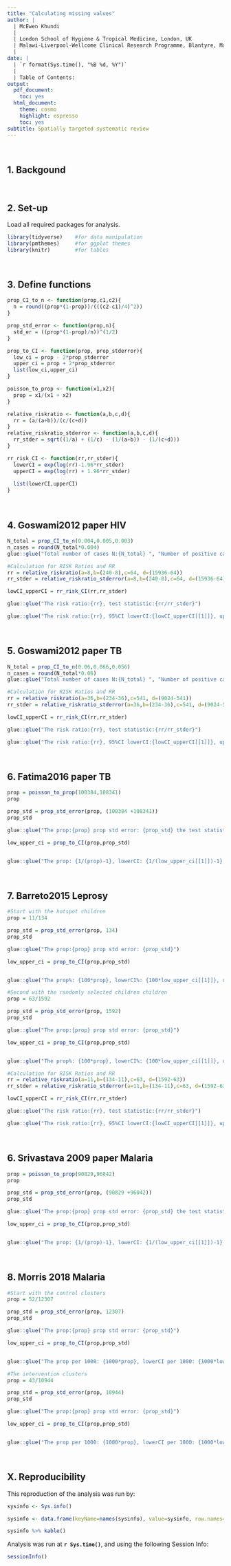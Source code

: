 ```yaml
---
title: "Calculating missing values"
author: |
  | McEwen Khundi
  |
  | London School of Hygiene & Tropical Medicine, London, UK
  | Malawi-Liverpool-Wellcome Clinical Research Programme, Blantyre, Malawi
  |
date: |
  | `r format(Sys.time(), "%B %d, %Y")`
  |
  | Table of Contents:
output:
  pdf_document:
    toc: yes
  html_document:
    theme: cosmo
    highlight: espresso
    toc: yes
subtitle: Spatially targeted systematic review
---
```


<br>

## 1. Backgound


<br>

## 2. Set-up

Load all required packages for analysis.

```r
library(tidyverse)    #for data manipulation
library(pmthemes)     #for ggplot themes
library(knitr)        #for tables

```

<br>

## 3. Define functions

```r

prop_CI_to_n <- function(prop,c1,c2){
  n = round((prop*(1-prop))/(((c2-c1)/4)^2))
}

prop_std_error <- function(prop,n){
  std_er = ((prop*(1-prop)/n))^(1/2)
}

prop_to_CI <- function(prop, prop_stderror){
  low_ci = prop - 2*prop_stderror
  upper_ci = prop + 2*prop_stderror
  list(low_ci,upper_ci)
}

poisson_to_prop <- function(x1,x2){
  prop = x1/(x1 + x2)
}

relative_riskratio <- function(a,b,c,d){
  rr = (a/(a+b))/(c/(c+d))
}
relative_riskratio_stderror <- function(a,b,c,d){
  rr_stder = sqrt((1/a) + (1/c) - (1/(a+b)) - (1/(c+d)))
}

rr_risk_CI <- function(rr,rr_stder){
  lowerCI = exp(log(rr)-1.96*rr_stder)
  upperCI = exp(log(rr) + 1.96*rr_stder)
  
  list(lowerCI,upperCI)
}
```

<br>

## 4. Goswami2012 paper HIV

```r
N_total = prop_CI_to_n(0.004,0.005,0.003)
n_cases = round(N_total*0.004)
glue::glue("Total number of cases N:{N_total} ", "Number of positive cases n:{n_cases}")

#Calculation for RISK Ratios and RR 
rr = relative_riskratio(a=8,b=(240-8),c=64, d=(15936-64))
rr_stder = relative_riskratio_stderror(a=8,b=(240-8),c=64, d=(15936-64))

lowCI_upperCI = rr_risk_CI(rr,rr_stder)

glue::glue("The risk ratio:{rr}, test statistic:{rr/rr_stder}")

glue::glue("The risk ratio:{rr}, 95%CI lowerCI:{lowCI_upperCI[[1]]}, upperCI:{lowCI_upperCI[[2]]}")
```
<br>

## 5. Goswami2012 paper TB

```r
N_total = prop_CI_to_n(0.06,0.066,0.056)
n_cases = round(N_total*0.06)
glue::glue("Total number of cases N:{N_total} ", "Number of positive cases n:{n_cases}")

#Calculation for RISK Ratios and RR 
rr = relative_riskratio(a=36,b=(234-36),c=541, d=(9024-541))
rr_stder = relative_riskratio_stderror(a=36,b=(234-36),c=541, d=(9024-541))

lowCI_upperCI = rr_risk_CI(rr,rr_stder)

glue::glue("The risk ratio:{rr}, test statistic:{rr/rr_stder}")

glue::glue("The risk ratio:{rr}, 95%CI lowerCI:{lowCI_upperCI[[1]]}, upperCI:{lowCI_upperCI[[2]]}")
```
<br>

## 6. Fatima2016 paper TB

```r
prop = poisson_to_prop(100384,108341)
prop

prop_std = prop_std_error(prop, (100384 +108341))
prop_std

glue::glue("The prop:{prop} prop std error: {prop_std} the test statistic {(0.5-prop)/prop_std}")

low_upper_ci = prop_to_CI(prop,prop_std)


glue::glue("The prop: {1/(prop)-1}, lowerCI: {1/(low_upper_ci[[1]])-1}, upperCI: {1/(low_upper_ci[[2]])-1}")
```
<br>

## 7. Barreto2015 Leprosy

```r

#Start with the hotspot children
prop = 11/134

prop_std = prop_std_error(prop, 134)
prop_std

glue::glue("The prop:{prop} prop std error: {prop_std}")

low_upper_ci = prop_to_CI(prop,prop_std)


glue::glue("The prop%: {100*prop}, lowerCI%: {100*low_upper_ci[[1]]}, upperCI%: {100*low_upper_ci[[2]]}")

#Second with the randomly selected children children
prop = 63/1592

prop_std = prop_std_error(prop, 1592)
prop_std

glue::glue("The prop:{prop} prop std error: {prop_std}")

low_upper_ci = prop_to_CI(prop,prop_std)


glue::glue("The prop%: {100*prop}, lowerCI%: {100*low_upper_ci[[1]]}, upperCI%: {100*low_upper_ci[[2]]}")

#Calculation for RISK Ratios and RR 
rr = relative_riskratio(a=11,b=(134-11),c=63, d=(1592-63))
rr_stder = relative_riskratio_stderror(a=11,b=(134-11),c=63, d=(1592-63))

lowCI_upperCI = rr_risk_CI(rr,rr_stder)

glue::glue("The risk ratio:{rr}, test statistic:{rr/rr_stder}")

glue::glue("The risk ratio:{rr}, 95%CI lowerCI:{lowCI_upperCI[[1]]}, upperCI:{lowCI_upperCI[[2]]}")

```

<br>

## 6. Srivastava 2009  paper Malaria

```r
prop = poisson_to_prop(90829,96042)
prop

prop_std = prop_std_error(prop, (90829 +96042))
prop_std

glue::glue("The prop:{prop} prop std error: {prop_std} the test statistic {(0.5-prop)/prop_std}")

low_upper_ci = prop_to_CI(prop,prop_std)


glue::glue("The prop: {1/(prop)-1}, lowerCI: {1/(low_upper_ci[[1]])-1}, upperCI: {1/(low_upper_ci[[2]])-1}")
```

<br>

## 8. Morris 2018 Malaria

```r
#Start with the control clusters
prop = 52/12307

prop_std = prop_std_error(prop, 12307)
prop_std

glue::glue("The prop:{prop} prop std error: {prop_std}")

low_upper_ci = prop_to_CI(prop,prop_std)


glue::glue("The prop per 1000: {1000*prop}, lowerCI per 1000: {1000*low_upper_ci[[1]]}, upperCI per 1000: {1000*low_upper_ci[[2]]}")

#The intervention clusters
prop = 43/10944

prop_std = prop_std_error(prop, 10944)
prop_std

glue::glue("The prop:{prop} prop std error: {prop_std}")

low_upper_ci = prop_to_CI(prop,prop_std)


glue::glue("The prop per 1000: {1000*prop}, lowerCI per 1000: {1000*low_upper_ci[[1]]}, upperCI per 1000: {1000*low_upper_ci[[2]]}")


```


<br>

## X. Reproducibility

This reproduction of the analysis was run by: 

```r

sysinfo <- Sys.info()

sysinfo <- data.frame(keyName=names(sysinfo), value=sysinfo, row.names=NULL)

sysinfo %>% kable()
```

Analysis was run at **`r Sys.time()`**, and using the following Session Info:

```r
sessionInfo()
```
